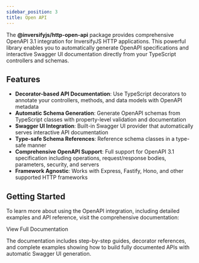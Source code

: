 ```yaml
---
sidebar_position: 3
title: Open API
---
```



The **@inversifyjs/http-open-api** package provides comprehensive OpenAPI 3.1 integration for InversifyJS HTTP applications. This powerful library enables you to automatically generate OpenAPI specifications and interactive Swagger UI documentation directly from your TypeScript controllers and schemas.

## Features

- **Decorator-based API Documentation**: Use TypeScript decorators to annotate your controllers, methods, and data models with OpenAPI metadata
- **Automatic Schema Generation**: Generate OpenAPI schemas from TypeScript classes with property-level validation and documentation
- **Swagger UI Integration**: Built-in Swagger UI provider that automatically serves interactive API documentation
- **Type-safe Schema References**: Reference schema classes in a type-safe manner
- **Comprehensive OpenAPI Support**: Full support for OpenAPI 3.1 specification including operations, request/response bodies, parameters, security, and servers
- **Framework Agnostic**: Works with Express, Fastify, Hono, and other supported HTTP frameworks

## Getting Started

To learn more about using the OpenAPI integration, including detailed examples and API reference, visit the comprehensive documentation:

<DocumentationButton href="/openapi/introduction/getting-started/" target="_blank">
  <span>View Full Documentation</span>
</DocumentationButton>

The documentation includes step-by-step guides, decorator references, and complete examples showing how to build fully documented APIs with automatic Swagger UI generation.
